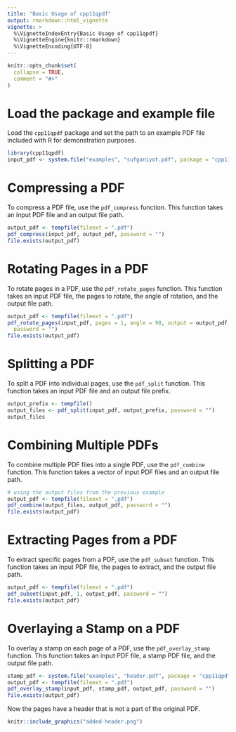 ```yaml
---
title: "Basic Usage of cpp11qpdf"
output: rmarkdown::html_vignette
vignette: >
  %\VignetteIndexEntry{Basic Usage of cpp11qpdf}
  %\VignetteEngine{knitr::rmarkdown}
  %\VignetteEncoding{UTF-8}
---
```


```r
knitr::opts_chunk$set(
  collapse = TRUE,
  comment = "#>"
)
```

# Load the package and example file

Load the `cpp11qpdf` package and set the path to an example PDF file included with R for demonstration purposes.

```r
library(cpp11qpdf)
input_pdf <- system.file("examples", "sufganiyot.pdf", package = "cpp11qpdf")
```

# Compressing a PDF

To compress a PDF file, use the `pdf_compress` function. This function takes an input PDF file and an output file path.

```r
output_pdf <- tempfile(fileext = ".pdf")
pdf_compress(input_pdf, output_pdf, password = "")
file.exists(output_pdf)
```

# Rotating Pages in a PDF

To rotate pages in a PDF, use the `pdf_rotate_pages` function. This function takes an input PDF file, the pages to rotate, the angle of rotation, and the output file path.

```r
output_pdf <- tempfile(fileext = ".pdf")
pdf_rotate_pages(input_pdf, pages = 1, angle = 90, output = output_pdf,
  password = "")
file.exists(output_pdf)
```

# Splitting a PDF

To split a PDF into individual pages, use the `pdf_split` function. This function takes an input PDF file and an output file prefix.

```r
output_prefix <- tempfile()
output_files <- pdf_split(input_pdf, output_prefix, password = "")
output_files
```

# Combining Multiple PDFs

To combine multiple PDF files into a single PDF, use the `pdf_combine` function. This function takes a vector of input PDF files and an output file path.

```r
# using the output files from the previous example
output_pdf <- tempfile(fileext = ".pdf")
pdf_combine(output_files, output_pdf, password = "")
file.exists(output_pdf)
```

# Extracting Pages from a PDF

To extract specific pages from a PDF, use the `pdf_subset` function. This function takes an input PDF file, the pages to extract, and the output file path.

```r
output_pdf <- tempfile(fileext = ".pdf")
pdf_subset(input_pdf, 1, output_pdf, password = "")
file.exists(output_pdf)
```

# Overlaying a Stamp on a PDF

To overlay a stamp on each page of a PDF, use the `pdf_overlay_stamp` function. This function takes an input PDF file, a stamp PDF file, and the output file path.

```r
stamp_pdf <- system.file("examples", "header.pdf", package = "cpp11qpdf")
output_pdf <- tempfile(fileext = ".pdf")
pdf_overlay_stamp(input_pdf, stamp_pdf, output_pdf, password = "")
file.exists(output_pdf)
```

Now the pages have a header that is not a part of the original PDF.

```r
knitr::include_graphics("added-header.png")
```
